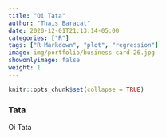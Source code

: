 ```yaml
---
title: "Oi Tata"
author: "Thais Baracat"
date: 2020-12-01T21:13:14-05:00
categories: ["R"]
tags: ["R Markdown", "plot", "regression"]
image: img/portfolio/business-card-26.jpg
showonlyimage: false
weight: 1
---
```


```r
knitr::opts_chunk$set(collapse = TRUE)
```

### Tata

Oi Tata
